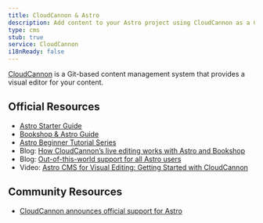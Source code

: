 ```yaml
---
title: CloudCannon & Astro
description: Add content to your Astro project using CloudCannon as a CMS
type: cms
stub: true
service: CloudCannon
i18nReady: false
---
```


[CloudCannon](https://cloudcannon.com) is a Git-based content management system that provides a visual editor for your content.

## Official Resources

- [Astro Starter Guide](https://cloudcannon.com/documentation/guides/astro-starter-guide/)
- [Bookshop & Astro Guide](https://cloudcannon.com/documentation/guides/bookshop-astro-guide/)
- [Astro Beginner Tutorial Series](https://cloudcannon.com/tutorials/astro-beginners-tutorial-series/)
- Blog: [How CloudCannon’s live editing works with Astro and Bookshop](https://cloudcannon.com/blog/how-cloudcannons-live-editing-works-with-astro-and-bookshop/)
- Blog: [Out-of-this-world support for all Astro users](https://cloudcannon.com/blog/out-of-this-world-support-for-all-astro-users/)
- Video: [Astro CMS for Visual Editing: Getting Started with CloudCannon](https://www.youtube.com/watch?v=YcH53e1YamE)

## Community Resources 

- [CloudCannon announces official support for Astro](https://astro.build/blog/astro-cloudcannon-support/)

